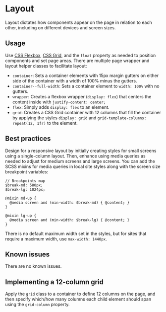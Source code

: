 
<Meta of={stories} />

# Layout
Layout dictates how components appear on the page in relation to each
other, including on different devices and screen sizes.

## Usage
Use [CSS Flexbox](https://developer.mozilla.org/en-US/docs/Web/CSS/CSS_Flexible_Box_Layout/Basic_Concepts_of_Flexbox),
[CSS Grid](https://developer.mozilla.org/en-US/docs/Web/CSS/CSS_Grid_Layout), and the `float` property as needed to
position components and set page areas. There are multiple page wrapper and layout helper classes to
facilitate layout:

- `container`: Sets a container elements with 15px margin gutters on either side of the
container with a width of 100% minus the gutters.
- `container--full-width`: Sets a container element to `width: 100%` with no gutters.
- `wrapper`: Creates a flexbox wrapper (`display: flex`) that centers the content inside
with  `justify-content: center;`
- `flex`: Simply adds `display: flex` to an element.
- `grid`: Creates a CSS Grid container with 12 columns that fill the container by applying
  the styles `display: grid` and `grid-template-columns: repeat(12, 1fr)` to the element.

## Best practices

Design for a responsive layout by initially creating styles for small screens using a single-column
layout. Then, enhance using media queries as needed to adjust for medium screens and
large screens. You can add the SCSS mixins for media queries in local
site styles along with the screen size breakpoint variables:
```
// Breakpoints map
$break-md: 580px;
$break-lg: 1024px;

@mixin md-up {
  @media screen and (min-width: $break-md) { @content; }
}

@mixin lg-up {
  @media screen and (min-width: $break-lg) { @content; }
}
```
There is no default maximum width set in the styles, but for sites that require a
maximum width, use `max-width: 1440px`.

## Known issues
There are no known issues.

## Implementing a 12-column grid
Apply the `grid` class to a container to define 12 columns on the page, and then
specify which/how many columns each child element should span using the `grid-column`
property.

<Story of={stories.gridLayout} />

